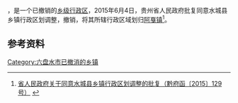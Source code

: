 '''{{PAGENAMEBASE}}'''，是{{PRC admin/fullname|52/02/21}}一个已撤销的[[乡级行政区|乡级行政区]]，2015年6月4日，贵州省人民政府批复同意水城县乡镇行政区划调整，撤销{{PAGENAMEBASE}}，将其所辖行政区域划归[[阿戛镇|阿戛镇]]<ref>[http://www.gzgov.gov.cn/xxgk/zfxxgkpt/201508/t20150804_324428.html 省人民政府关于同意水城县乡镇行政区划调整的批复（黔府函〔2015〕129号）] {{webarchive|url=https://web.archive.org/web/20170901203817/http://www.gzgov.gov.cn/xxgk/zfxxgkpt/201508/t20150804_324428.html |date=2017-09-01 }}</ref>。

== 参考资料 ==

{{reflist}}

{{行政区划小作品}}

[[Category:六盘水市已撤消的乡镇|Category:六盘水市已撤消的乡镇]]